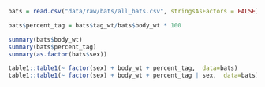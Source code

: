 
```r
bats = read.csv("data/raw/bats/all_bats.csv", stringsAsFactors = FALSE)

bats$percent_tag = bats$tag_wt/bats$body_wt * 100

summary(bats$body_wt)
summary(bats$percent_tag)
summary(as.factor(bats$sex))

table1::table1(~ factor(sex) + body_wt + percent_tag,  data=bats)
table1::table1(~ factor(sex) + body_wt + percent_tag | sex,  data=bats)
```
